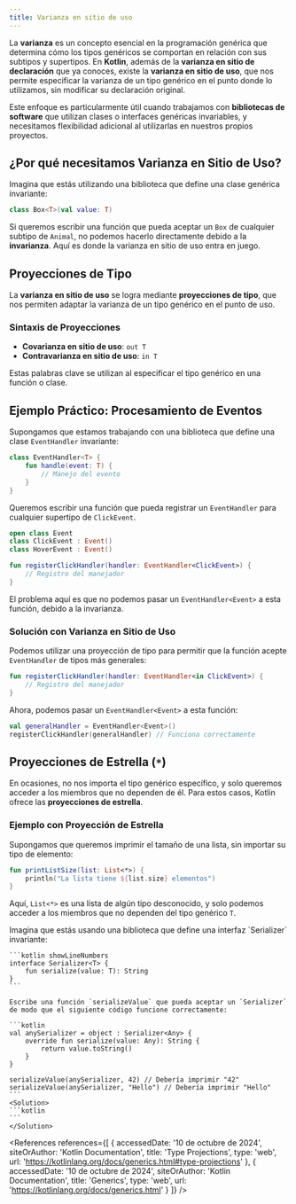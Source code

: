 ```yaml
---
title: Varianza en sitio de uso
---
```


<ReadingTime />
<GithubRepoLink user="r8vnhill" repo="" />

La **varianza** es un concepto esencial en la programación genérica que determina cómo los tipos genéricos se comportan en relación con sus subtipos y supertipos. En **Kotlin**, además de la **varianza en sitio de declaración** que ya conoces, existe la **varianza en sitio de uso**, que nos permite especificar la varianza de un tipo genérico en el punto donde lo utilizamos, sin modificar su declaración original.

Este enfoque es particularmente útil cuando trabajamos con **bibliotecas de software** que utilizan clases o interfaces genéricas invariables, y necesitamos flexibilidad adicional al utilizarlas en nuestros propios proyectos.

## ¿Por qué necesitamos Varianza en Sitio de Uso?

Imagina que estás utilizando una biblioteca que define una clase genérica invariante:

```kotlin showLineNumbers
class Box<T>(val value: T)
```

Si queremos escribir una función que pueda aceptar un `Box` de cualquier subtipo de `Animal`, no podemos hacerlo directamente debido a la **invarianza**. Aquí es donde la varianza en sitio de uso entra en juego.

## Proyecciones de Tipo

La **varianza en sitio de uso** se logra mediante **proyecciones de tipo**, que nos permiten adaptar la varianza de un tipo genérico en el punto de uso.

### Sintaxis de Proyecciones

- **Covarianza en sitio de uso**: `out T`
- **Contravarianza en sitio de uso**: `in T`

Estas palabras clave se utilizan al especificar el tipo genérico en una función o clase.

## Ejemplo Práctico: Procesamiento de Eventos

Supongamos que estamos trabajando con una biblioteca que define una clase `EventHandler` invariante:

```kotlin showLineNumbers
class EventHandler<T> {
    fun handle(event: T) {
        // Manejo del evento
    }
}
```

Queremos escribir una función que pueda registrar un `EventHandler` para cualquier supertipo de `ClickEvent`.

```kotlin showLineNumbers
open class Event
class ClickEvent : Event()
class HoverEvent : Event()
```

```kotlin showLineNumbers
fun registerClickHandler(handler: EventHandler<ClickEvent>) {
    // Registro del manejador
}
```

El problema aquí es que no podemos pasar un `EventHandler<Event>` a esta función, debido a la invarianza.

### Solución con Varianza en Sitio de Uso

Podemos utilizar una proyección de tipo para permitir que la función acepte `EventHandler` de tipos más generales:

```kotlin showLineNumbers
fun registerClickHandler(handler: EventHandler<in ClickEvent>) {
    // Registro del manejador
}
```

Ahora, podemos pasar un `EventHandler<Event>` a esta función:

```kotlin showLineNumbers
val generalHandler = EventHandler<Event>()
registerClickHandler(generalHandler) // Funciona correctamente
```

## Proyecciones de Estrella (`*`)

En ocasiones, no nos importa el tipo genérico específico, y solo queremos acceder a los miembros que no dependen de él. Para estos casos, Kotlin ofrece las **proyecciones de estrella**.

### Ejemplo con Proyección de Estrella

Supongamos que queremos imprimir el tamaño de una lista, sin importar su tipo de elemento:

```kotlin showLineNumbers
fun printListSize(list: List<*>) {
    println("La lista tiene ${list.size} elementos")
}
```

Aquí, `List<*>` es una lista de algún tipo desconocido, y solo podemos acceder a los miembros que no dependen del tipo genérico `T`.

<Exercise>
    Imagina que estás usando una biblioteca que define una interfaz `Serializer` invariante:

    ```kotlin showLineNumbers
    interface Serializer<T> {
        fun serialize(value: T): String
    }
    ```

    Escribe una función `serializeValue` que pueda aceptar un `Serializer` de modo que el siguiente código funcione correctamente:

    ```kotlin
    val anySerializer = object : Serializer<Any> {
        override fun serialize(value: Any): String {
            return value.toString()
        }
    }

    serializeValue(anySerializer, 42) // Debería imprimir "42"
    serializeValue(anySerializer, "Hello") // Debería imprimir "Hello"
    ```
    <Solution>
    ```kotlin
    ```
    </Solution>
</Exercise>

<References references={[
    {
        accessedDate: '10 de octubre de 2024',
        siteOrAuthor: 'Kotlin Documentation',
        title: 'Type Projections',
        type: 'web',
        url: 'https://kotlinlang.org/docs/generics.html#type-projections'
    },
    {
        accessedDate: '10 de octubre de 2024',
        siteOrAuthor: 'Kotlin Documentation',
        title: 'Generics',
        type: 'web',
        url: 'https://kotlinlang.org/docs/generics.html'
    }
]} />
